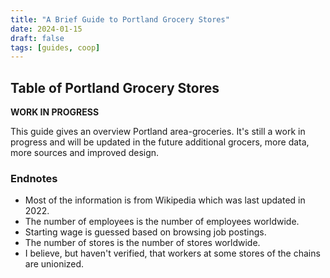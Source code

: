 ```yaml
---
title: "A Brief Guide to Portland Grocery Stores"
date: 2024-01-15
draft: false
tags: [guides, coop]
---
```



## Table of Portland Grocery Stores

<strong>WORK IN PROGRESS</strong>
<p>
This guide gives an overview Portland area-groceries. It's still a work in progress and will be updated in the future additional grocers, more data, more sources and improved design.
</p>
<Groceries />

<h3>Endnotes</h3>

<ul>
  <li>Most of the information is from Wikipedia which was last updated in 2022.</li>
  <li>The number of employees is the number of employees worldwide.</li>
  <li>Starting wage is guessed based on browsing job postings.</li>
  <li>The number of stores is the number of stores worldwide.</li>
  <li>I believe, but haven't verified, that workers at some stores of the chains are unionized.</li>
</ul>
